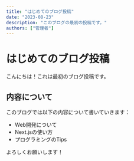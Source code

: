 ```yaml
---
title: "はじめてのブログ投稿"
date: "2023-08-23"
description: "このブログの最初の投稿です。"
authors: ["管理者"]
---
```


# はじめてのブログ投稿

こんにちは！これは最初のブログ投稿です。

## 内容について

このブログでは以下の内容について書いていきます：

- Web開発について
- Next.jsの使い方
- プログラミングのTips

よろしくお願いします！